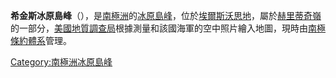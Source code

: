{{coord|79|39|S|82|27|W|source:GNIS|display=title}}

'''希金斯冰原島峰'''（{{lang-en|Higgins Nunatak}}），是[[南極洲|南極洲]]的[[冰原島峰|冰原島峰]]，位於[[埃爾斯沃思地|埃爾斯沃思地]]，屬於[[赫里蒂奇嶺|赫里蒂奇嶺]]的一部分，[[美國地質調查局|美國地質調查局]]根據測量和該國海軍的空中照片繪入地圖，現時由[[南極條約體系|南極條約體系]]管理。

{{DEFAULTSORT:Higgins Nunatak}}
[[Category:南極洲冰原島峰|Category:南極洲冰原島峰]]


{{EllsworthLand-geo-stub}}